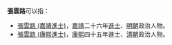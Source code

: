 '''張雲路'''可以指：
* [[張雲路_(嘉靖進士)|張雲路 (嘉靖進士)]]，[[嘉靖|嘉靖]]二十六年[[進士|進士]]、[[明朝|明朝]]政治人物。
* [[張雲路_(康熙進士)|張雲路 (康熙進士)]]，[[康熙|康熙]]四十五年進士、[[清朝|清朝]]政治人物。
{{disambig}}